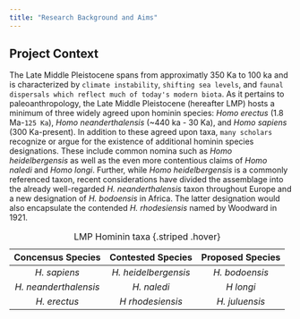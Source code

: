```yaml
---
title: "Research Background and Aims"
---
```


## Project Context

The Late Middle Pleistocene spans from approximatly 350 Ka to 100 ka 
and is characterized by `climate instability`, `shifting sea
levels`, and `faunal dispersals which reflect much of today's
modern biota`. As it pertains to paleoanthropology, the Late Middle 
Pleistocene (hereafter LMP) hosts a minimum of three widely agreed 
upon hominin species: *Homo erectus* (1.8 Ma-`125 Ka`), *Homo 
neanderthalensis* (~440 ka - 30 Ka), and *Homo sapiens* (300 
Ka-present). In addition to these agreed upon taxa, `many scholars` 
recognize or argue for the existence of additional hominin species 
designations. These include common nomina such as *Homo 
heidelbergensis* as well as the even more contentious claims of 
*Homo naledi* and *Homo longi*. Further, while *Homo 
heidelbergensis* is a commonly referenced taxon, recent 
considerations have divided the assemblage into the already 
well-regarded *H. neanderthalensis* taxon throughout Europe and a 
new designation of *H. bodoensis* in Africa. The latter designation would also encapsulate the contended *H. rhodesiensis* named by Woodward in 1921. 

| Concensus Species    | Contested Species   | Proposed Species |
|:--------------------:|:-------------------:|:----------------:|
| *H. sapiens*         | *H. heidelbergensis*| *H. bodoensis*   |
| *H. neanderthalensis*| *H. naledi*         | *H longi*        |
| *H. erectus*         | *H rhodesiensis*    | *H. juluensis*   |

: LMP Hominin taxa {.striped .hover}